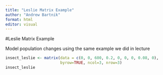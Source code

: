 ```yaml
---
title: "Leslie Matrix Example"
author: "Andrew Bartnik"
format: html
editor: visual
---
```


#Leslie Matrix Example

Model population changes using the same example we did in lecture

```r

insect_leslie <- matrix(data = c(0, 0, 600, 0.2, 0, 0, 0, 0.08, 0), 
                        byrow=TRUE, ncol=3, nrow=3)
insect_leslie
```

